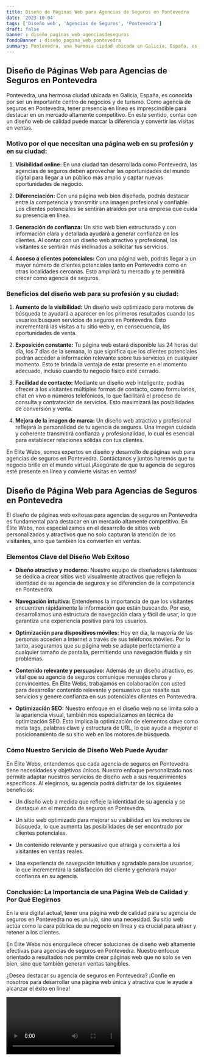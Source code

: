 ```yaml
---
title: Diseño de Páginas Web para Agencias de Seguros en Pontevedra
date: '2023-10-04'
tags: ['Diseño web', 'Agencias de Seguros', 'Pontevedra']
draft: false
banner : diseño_paginas_web_agenciasdeseguros
fondoBanner : diseño_pagina_web_pontevedra
summary: Pontevedra, una hermosa ciudad ubicada en Galicia, España, es conocida por ser un importante centro de negocios y de turismo. Como agencia de seguros en Pontevedra, tener presencia en línea es imprescindible para destacar en un mercado altamente competitivo. En este sentido, contar con un diseño web de calidad puede marcar la diferencia y convertir las visitas en ventas.
---
```


## Diseño de Páginas Web para Agencias de Seguros en Pontevedra

Pontevedra, una hermosa ciudad ubicada en Galicia, España, es conocida por ser un importante centro de negocios y de turismo. Como agencia de seguros en Pontevedra, tener presencia en línea es imprescindible para destacar en un mercado altamente competitivo. En este sentido, contar con un diseño web de calidad puede marcar la diferencia y convertir las visitas en ventas.

### Motivo por el que necesitan una página web en su profesión y en su ciudad:

1. **Visibilidad online:** En una ciudad tan desarrollada como Pontevedra, las agencias de seguros deben aprovechar las oportunidades del mundo digital para llegar a un público más amplio y captar nuevas oportunidades de negocio.

2. **Diferenciación:** Con una página web bien diseñada, podrás destacar entre la competencia y transmitir una imagen profesional y confiable. Los clientes potenciales se sentirán atraídos por una empresa que cuida su presencia en línea.

3. **Generación de confianza:** Un sitio web bien estructurado y con información clara y detallada ayudará a generar confianza en los clientes. Al contar con un diseño web atractivo y profesional, los visitantes se sentirán más inclinados a solicitar tus servicios.

4. **Acceso a clientes potenciales:** Con una página web, podrás llegar a un mayor número de clientes potenciales tanto en Pontevedra como en otras localidades cercanas. Esto ampliará tu mercado y te permitirá crecer como agencia de seguros.

### Beneficios del diseño web para su profesión y su ciudad:

1. **Aumento de la visibilidad:** Un diseño web optimizado para motores de búsqueda te ayudará a aparecer en los primeros resultados cuando los usuarios busquen servicios de seguros en Pontevedra. Esto incrementará las visitas a tu sitio web y, en consecuencia, las oportunidades de venta.

2. **Exposición constante:** Tu página web estará disponible las 24 horas del día, los 7 días de la semana, lo que significa que los clientes potenciales podrán acceder a información relevante sobre tus servicios en cualquier momento. Esto te brinda la ventaja de estar presente en el momento adecuado, incluso cuando tu negocio físico esté cerrado.

3. **Facilidad de contacto:** Mediante un diseño web inteligente, podrás ofrecer a los visitantes múltiples formas de contacto, como formularios, chat en vivo o números telefónicos, lo que facilitará el proceso de consulta y contratación de servicios. Esto maximizará las posibilidades de conversión y venta.

4. **Mejora de la imagen de marca:** Un diseño web atractivo y profesional reflejará la personalidad de tu agencia de seguros. Una imagen cuidada y coherente transmitirá confianza y profesionalidad, lo cual es esencial para establecer relaciones sólidas con tus clientes.

En Elite Webs, somos expertos en diseño y desarrollo de páginas web para agencias de seguros en Pontevedra. Contáctanos y juntos haremos que tu negocio brille en el mundo virtual.¡Asegúrate de que tu agencia de seguros esté presente en línea y convierte visitas en ventas!

<GifSeo />

<Cta />

## **Diseño de Página Web para Agencias de Seguros en Pontevedra**

El diseño de páginas web exitosas para agencias de seguros en Pontevedra es fundamental para destacar en un mercado altamente competitivo. En Élite Webs, nos especializamos en el desarrollo de sitios web personalizados y atractivos que no solo capturan la atención de los visitantes, sino que también los convierten en ventas.

### **Elementos Clave del Diseño Web Exitoso**

- **Diseño atractivo y moderno:** Nuestro equipo de diseñadores talentosos se dedica a crear sitios web visualmente atractivos que reflejen la identidad de su agencia de seguros y se diferencien de la competencia en Pontevedra.

- **Navegación intuitiva:** Entendemos la importancia de que los visitantes encuentren rápidamente la información que están buscando. Por eso, desarrollamos una estructura de navegación clara y fácil de usar, lo que garantiza una experiencia positiva para los usuarios.

- **Optimización para dispositivos móviles:** Hoy en día, la mayoría de las personas acceden a Internet a través de sus teléfonos móviles. Por lo tanto, aseguramos que su página web se adapte perfectamente a cualquier tamaño de pantalla, permitiendo una navegación fluida y sin problemas.

- **Contenido relevante y persuasivo:** Además de un diseño atractivo, es vital que su agencia de seguros comunique mensajes claros y convincentes. En Élite Webs, trabajamos en colaboración con usted para desarrollar contenido relevante y persuasivo que resalte sus servicios y genere confianza en sus potenciales clientes en Pontevedra.

- **Optimización SEO:** Nuestro enfoque en el diseño web no se limita solo a la apariencia visual, también nos especializamos en técnica de optimización SEO. Esto implica la optimización de elementos clave como meta tags, palabras clave y estructura de URL, lo que ayuda a mejorar el posicionamiento de su sitio web en los motores de búsqueda.

### **Cómo Nuestro Servicio de Diseño Web Puede Ayudar**

En Élite Webs, entendemos que cada agencia de seguros en Pontevedra tiene necesidades y objetivos únicos. Nuestro enfoque personalizado nos permite adaptar nuestros servicios de diseño web a sus requerimientos específicos. Al elegirnos, su agencia podrá disfrutar de los siguientes beneficios:

- Un diseño web a medida que refleje la identidad de su agencia y se destaque en el mercado de seguros en Pontevedra.

- Un sitio web optimizado para mejorar su visibilidad en los motores de búsqueda, lo que aumenta las posibilidades de ser encontrado por clientes potenciales.

- Un contenido relevante y persuasivo que atraiga y convierta a los visitantes en ventas reales.

- Una experiencia de navegación intuitiva y agradable para los usuarios, lo que incrementará la satisfacción del cliente y generará mayor confianza en su agencia.

### **Conclusión: La Importancia de una Página Web de Calidad y Por Qué Elegirnos**

En la era digital actual, tener una página web de calidad para su agencia de seguros en Pontevedra no es un lujo, sino una necesidad. Su sitio web actúa como la cara pública de su negocio en línea y es crucial para atraer y retener a los clientes.

En Élite Webs nos enorgullece ofrecer soluciones de diseño web altamente efectivas para agencias de seguros en Pontevedra. Nuestro enfoque orientado a resultados nos permite crear páginas web que no solo se ven bien, sino que también generan ventas tangibles.

¿Desea destacar su agencia de seguros en Pontevedra? ¡Confíe en nosotros para desarrollar una página web única y atractiva que le ayude a alcanzar el éxito en línea!

<Video />

<CtaBot job='Agencias de Seguros' city='Pontevedra'/>

<Gmaps query='Pontevedra+españa+maps' />